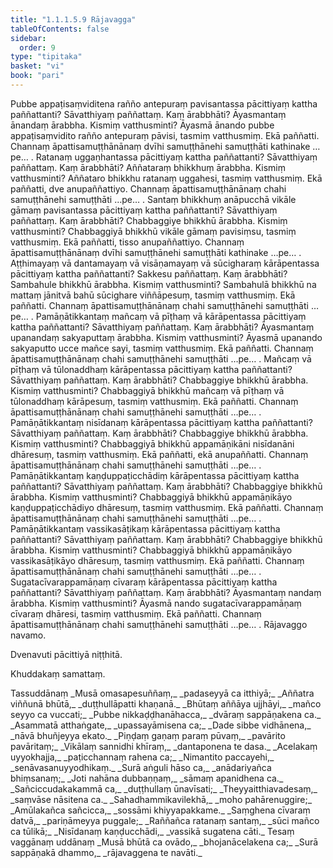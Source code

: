 ```yaml
---
title: "1.1.1.5.9 Rājavagga"
tableOfContents: false
sidebar:
  order: 9
type: "tipitaka"
basket: "vi"
book: "pari"
---
```



<DynamicBreadcrumb />

<Division number="136" book="pari" bookNo="5" page="39">

<Paragraph number="209" book="pari">
Pubbe appaṭisaṃviditena rañño antepuraṃ pavisantassa pācittiyaṃ kattha paññattanti? Sāvatthiyaṃ paññattaṃ. Kaṃ ārabbhāti? Āyasmantaṃ ānandaṃ ārabbha. Kismiṃ vatthusminti? Āyasmā ānando pubbe appaṭisaṃvidito rañño antepuraṃ pāvisi, tasmiṃ vatthusmiṃ. Ekā paññatti. Channaṃ āpattisamuṭṭhānānaṃ dvīhi samuṭṭhānehi samuṭṭhāti kathinake …pe… .
</Paragraph>

</Division>
<Division number="137" book="pari" bookNo="5" page="39">

<Paragraph number="210" book="pari">
Ratanaṃ uggaṇhantassa pācittiyaṃ kattha paññattanti? Sāvatthiyaṃ paññattaṃ. Kaṃ ārabbhāti? Aññataraṃ bhikkhuṃ ārabbha. Kismiṃ vatthusminti? Aññataro bhikkhu ratanaṃ uggahesi, tasmiṃ vatthusmiṃ. Ekā paññatti, dve anupaññattiyo. Channaṃ āpattisamuṭṭhānānaṃ chahi samuṭṭhānehi samuṭṭhāti …pe… .
</Paragraph>

</Division>
<Division number="138" book="pari" bookNo="5" page="39">

<Paragraph number="211" book="pari">
Santaṃ bhikkhuṃ anāpucchā vikāle gāmaṃ pavisantassa pācittiyaṃ kattha paññattanti? Sāvatthiyaṃ paññattaṃ. Kaṃ ārabbhāti? Chabbaggiye bhikkhū ārabbha. Kismiṃ vatthusminti? Chabbaggiyā bhikkhū vikāle gāmaṃ pavisiṃsu, tasmiṃ vatthusmiṃ. Ekā paññatti, tisso anupaññattiyo. Channaṃ āpattisamuṭṭhānānaṃ dvīhi samuṭṭhānehi samuṭṭhāti kathinake …pe… .
</Paragraph>

</Division>
<Division number="139" book="pari" bookNo="5" page="40">

<Paragraph number="212" book="pari">
Aṭṭhimayaṃ vā dantamayaṃ vā visāṇamayaṃ vā sūcigharaṃ kārāpentassa pācittiyaṃ kattha paññattanti? Sakkesu paññattaṃ. Kaṃ ārabbhāti? Sambahule bhikkhū ārabbha. Kismiṃ vatthusminti? Sambahulā bhikkhū na mattaṃ jānitvā bahū sūcighare viññāpesuṃ, tasmiṃ vatthusmiṃ. Ekā paññatti. Channaṃ āpattisamuṭṭhānānaṃ chahi samuṭṭhānehi samuṭṭhāti …pe… .
</Paragraph>

</Division>
<Division number="140" book="pari" bookNo="5" page="40">

<Paragraph number="213" book="pari">
Pamāṇātikkantaṃ mañcaṃ vā pīṭhaṃ vā kārāpentassa pācittiyaṃ kattha paññattanti? Sāvatthiyaṃ paññattaṃ. Kaṃ ārabbhāti? Āyasmantaṃ upanandaṃ sakyaputtaṃ ārabbha. Kismiṃ vatthusminti? Āyasmā upanando sakyaputto ucce mañce sayi, tasmiṃ vatthusmiṃ. Ekā paññatti. Channaṃ āpattisamuṭṭhānānaṃ chahi samuṭṭhānehi samuṭṭhāti …pe… .
</Paragraph>

</Division>
<Division number="141" book="pari" bookNo="5" page="40">

<Paragraph number="214" book="pari">
Mañcaṃ vā pīṭhaṃ vā tūlonaddhaṃ kārāpentassa pācittiyaṃ kattha paññattanti? Sāvatthiyaṃ paññattaṃ. Kaṃ ārabbhāti? Chabbaggiye bhikkhū ārabbha. Kismiṃ vatthusminti? Chabbaggiyā bhikkhū mañcaṃ vā pīṭhaṃ vā tūlonaddhaṃ kārāpesuṃ, tasmiṃ vatthusmiṃ. Ekā paññatti. Channaṃ āpattisamuṭṭhānānaṃ chahi samuṭṭhānehi samuṭṭhāti …pe… .
</Paragraph>

</Division>
<Division number="142" book="pari" bookNo="5" page="40">

<Paragraph number="215" book="pari">
Pamāṇātikkantaṃ nisīdanaṃ kārāpentassa pācittiyaṃ kattha paññattanti? Sāvatthiyaṃ paññattaṃ. Kaṃ ārabbhāti? Chabbaggiye bhikkhū ārabbha. Kismiṃ vatthusminti? Chabbaggiyā bhikkhū appamāṇikāni nisīdanāni dhāresuṃ, tasmiṃ vatthusmiṃ. Ekā paññatti, ekā anupaññatti. Channaṃ āpattisamuṭṭhānānaṃ chahi samuṭṭhānehi samuṭṭhāti …pe… .
</Paragraph>

</Division>
<Division number="143" book="pari" bookNo="5" page="40">

<Paragraph number="216" book="pari">
Pamāṇātikkantaṃ kaṇḍuppaṭicchādiṃ kārāpentassa pācittiyaṃ kattha paññattanti? Sāvatthiyaṃ paññattaṃ. Kaṃ ārabbhāti? Chabbaggiye bhikkhū ārabbha. Kismiṃ vatthusminti? Chabbaggiyā bhikkhū appamāṇikāyo kaṇḍuppaṭicchādiyo dhāresuṃ, tasmiṃ vatthusmiṃ. Ekā paññatti. Channaṃ āpattisamuṭṭhānānaṃ chahi samuṭṭhānehi samuṭṭhāti …pe… .
</Paragraph>

</Division>
<Division number="144" book="pari" bookNo="5" page="40">

<Paragraph number="217" book="pari">
Pamāṇātikkantaṃ vassikasāṭikaṃ kārāpentassa pācittiyaṃ kattha paññattanti? Sāvatthiyaṃ paññattaṃ. Kaṃ ārabbhāti? Chabbaggiye bhikkhū ārabbha. Kismiṃ vatthusminti? Chabbaggiyā bhikkhū appamāṇikāyo vassikasāṭikāyo dhāresuṃ, tasmiṃ vatthusmiṃ. Ekā paññatti. Channaṃ āpattisamuṭṭhānānaṃ chahi samuṭṭhānehi samuṭṭhāti …pe… .
</Paragraph>

</Division>
<Division number="145" book="pari" bookNo="5" page="41">

<Paragraph number="218" book="pari">
Sugatacīvarappamāṇaṃ cīvaraṃ kārāpentassa pācittiyaṃ kattha paññattanti? Sāvatthiyaṃ paññattaṃ. Kaṃ ārabbhāti? Āyasmantaṃ nandaṃ ārabbha. Kismiṃ vatthusminti? Āyasmā nando sugatacīvarappamāṇaṃ cīvaraṃ dhāresi, tasmiṃ vatthusmiṃ. Ekā paññatti. Channaṃ āpattisamuṭṭhānānaṃ chahi samuṭṭhānehi samuṭṭhāti …pe… .

</Paragraph>
</Division>

<Paragraph number="219" type="center" book="pari">
Rājavaggo navamo.

  
Dvenavuti pācittiyā niṭṭhitā.

  
Khuddakaṃ samattaṃ.



</Paragraph>

<Paragraph number="220" type="center" book="pari">
Tassuddānaṃ


</Paragraph>

<Paragraph number="221" type="verses" book="pari">
_Musā omasapesuññaṃ,_  
_padaseyyā ca itthiyā;_  
_Aññatra viññunā bhūtā,_  
_duṭṭhullāpatti khaṇanā._  

</Paragraph>

<Paragraph number="222" type="verses" book="pari">
_Bhūtaṃ aññāya ujjhāyi,_  
_mañco seyyo ca vuccati;_  
_Pubbe nikkaḍḍhanāhacca,_  
_dvāraṃ sappāṇakena ca._  

</Paragraph>

<Paragraph number="223" type="verses" book="pari">
_Asammatā atthaṅgate,_  
_upassayāmisena ca;_  
_Dade sibbe vidhānena,_  
_nāvā bhuñjeyya ekato._  

</Paragraph>

<Paragraph number="224" type="verses" book="pari">
_Piṇḍaṃ gaṇaṃ paraṃ pūvaṃ,_  
_pavārito pavāritaṃ;_  
_Vikālaṃ sannidhi khīraṃ,_  
_dantaponena te dasa._  

</Paragraph>

<Paragraph number="225" type="verses" book="pari">
_Acelakaṃ uyyokhajja,_  
_paṭicchannaṃ rahena ca;_  
_Nimantito paccayehi,_  
_senāvasanuyyodhikaṃ._  

</Paragraph>

<Paragraph number="226" type="verses" book="pari">
_Surā aṅguli hāso ca,_  
_anādariyañca bhiṃsanaṃ;_  
_Joti nahāna dubbaṇṇaṃ,_  
_sāmaṃ apanidhena ca._  

</Paragraph>

<Paragraph number="227" type="verses" book="pari">
_Sañciccudakakammā ca,_  
_duṭṭhullaṃ ūnavīsati;_  
_Theyyaitthiavadesaṃ,_  
_saṃvāse nāsitena ca._  

</Paragraph>

<Paragraph number="228" type="verses" book="pari">
_Sahadhammikavilekhā,_  
_moho pahārenuggire;_  
_Amūlakañca sañcicca,_  
_sossāmi khiyyapakkame._  

</Paragraph>

<Paragraph number="229" type="verses" book="pari">
_Saṃghena cīvaraṃ datvā,_  
_pariṇāmeyya puggale;_  
_Raññañca ratanaṃ santaṃ,_  
_sūci mañco ca tūlikā;_  
_Nisīdanaṃ kaṇḍucchādi,_  
_vassikā sugatena cāti._  


</Paragraph>

<Paragraph number="230" type="center" book="pari">
Tesaṃ vaggānaṃ uddānaṃ


</Paragraph>

<Paragraph number="231" type="verses" book="pari">
_Musā bhūtā ca ovādo,_  
_bhojanācelakena ca;_  
_Surā sappāṇakā dhammo,_  
_rājavaggena te navāti._
</Paragraph>